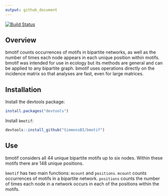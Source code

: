 ```yaml
---
output: github_document
---
```


<!-- README.md is generated from README.Rmd. Please edit that file -->

[![Build Status](https://travis-ci.com/SimmonsBI/bmotif.svg?token=bn892aeHTKUVCHrEyGsh&branch=master)](https://travis-ci.com/SimmonsBI/bmotif)

## Overview

bmotif counts occurrences of motifs in bipartite networks, as well as the number of times each node appears in each unique position within motifs. bmotif was intended for use in ecology but its methods are general and can be applied to any bipartite graph. bmotif uses operations directly on the incidence matrix so that analyses are fast, even for large matrices.

## Installation

Install the devtools package:

```r
install.packages("devtools")
```

Install `bmotif`:

```r
devtools::install_github("SimmonsBI/bmotif")
```

## Use

bmotif considers all 44 unique bipartite motifs up to six nodes. Within these motifs there are 148 unique positions.

`bmotif` has two main functions: `mcount` and `positions`. `mcount` counts occurrences of motifs in a bipartite network. `positions` counts the number of times each node in a network occurs in each of the positions within the motifs.
